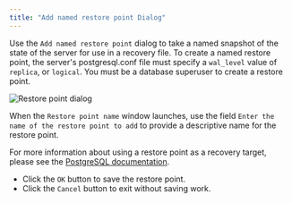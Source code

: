 ```yaml
---
title: "Add named restore point Dialog"
---
```


<div id="add_restore_point_dialog" class="registered_link"></div>

Use the `Add named restore point` dialog to take a named snapshot of the state of the server for use in a recovery file. To create a named restore point, the server's postgresql.conf file must specify a `wal_level` value of `replica`, or `logical`. You must be a database superuser to create a restore point.

![Restore point dialog](../images/add_restore_point.png)

When the `Restore point name` window launches, use the field `Enter the name of the restore point to add` to provide a descriptive name for the restore point.

For more information about using a restore point as a recovery target, please see the [PostgreSQL documentation](https://www.postgresql.org/docs/current/runtime-config-wal.html#RUNTIME-CONFIG-WAL-RECOVERY-TARGET).

-   Click the `OK` button to save the restore point.
-   Click the `Cancel` button to exit without saving work.
